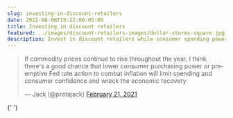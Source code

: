 ```yaml
---
slug: investing-in-discount-retailers
date: 2022-06-06T15:22:00-05:00
title: Investing in discount retailers
featured: ../images/discount-retailers-images/dollar-stores-square.jpg
description: Invest in discount retailers while consumer spending power declines.
---
```



<MdxImage
  fileName="dollar-stores.jpg"
  alt="Image of Dollar Tree and Dollar General"
  caption="Dollar Tree and Dollar General, the two largest discount retailers in the United States."
/>

<div className="d-flex flex-column align-items-center">
  <blockquote className="twitter-tweet">
    <p lang="en" dir="ltr">
      If commodity prices continue to rise throughout the year, I think
      there&#39;s a good chance that lower consumer purchasing power or
      preemptive Fed rate action to combat inflation will limit spending and
      consumer confidence and wreck the economic recovery
    </p>
    &mdash; Jack (@protajack) <a href="https://twitter.com/protajack/status/1363537313243025409?ref_src=twsrc%5Etfw">February 21, 2021</a>
  </blockquote>{' '}
  <script async src="https://platform.twitter.com/widgets.js" charset="utf-8" />
</div>

US inflation is at its highest rate since the early 1980s. It stood at 8.3% in April's [consumer price index report](https://www.bls.gov/news.release/cpi.nr0.htm) from the Bureau of Labor Statistics. But to most Americans it likely feels higher. Since June of 2020, Gasoline prices are up [134%](https://fred.stlouisfed.org/series/GASREGW/#0), vehicle prices are up [26%](https://fred.stlouisfed.org/series/CUSR0000SETA), and home prices, although not included in the CPI, are up [27%](https://fred.stlouisfed.org/series/USSTHPI). As prices have risen, Americans' [savings rates](https://fred.stlouisfed.org/series/PSAVERT) have dropped below pre-pandemic levels to a 13.5 year low [Figure 1]. [Real wages](https://fred.stlouisfed.org/series/LES1252881600Q#0) have also dropped below pre-pandemic levels.

<MdxImage
  fileName="personal-savings-rate.png"
  alt="Personal savings rates over time in the US"
  caption="Figure 1: Personal savings rates over time in the US. The April 2022 savings rate stood at 4.4%, its lowest since September 2008."
/>

The President and the Federal Reserve have been vocal about getting inflation under control. But over the course of the next 6 months to 2 years, I think one of the more unlikely scenarios is that a combination of competent fiscal and monetary policy will achieve both of the following: tamping down inflation and preserving positive economic growth. In other words, I think it's likely that there will remain at least one strong downward pressure on consumer spending power, whether it be high inflation or a contracting economy.

Additionally, regardless of the actual risk of recession or continued high inflation, Americans are concerned about both (see [here](https://apnews.com/press-release/business-wire/inflation-economy-economic-outlook-422640693dc041a6bb8c09758087d6c2) and [here](https://abcnews.go.com/Politics/economic-issues-top-publics-agenda-poll/story?id=85183412)), and this perception should drive consumption patterns to some extent. As a result, it may be an opportune time to invest in discount retailers. I think they will likely do well as long as consumer spending power is declining. With limited time and attention to select the optimal investments, my strategy is to invest evenly in Dollar Tree (DLTR) and Dollar General (DG).

<br />

---

### Other considerations

##### Upside potential

Discount retailers are a fairly obvious bet for investors concerned about declining spending power. They have potential to become meme stocks.

##### Downside potential

Discount retailers are a fairly obvious bet for investors concerned about declining consumer spending power, so some of the upside is probably already priced in. Two weeks ago, the share values of Dollar Tree and Dollar General popped about 20% each in response to [increased sales forecasts](https://www.reuters.com/business/retail-consumer/dollar-general-raises-annual-sales-forecast-2022-05-26) in their quarterly earnings reports.

